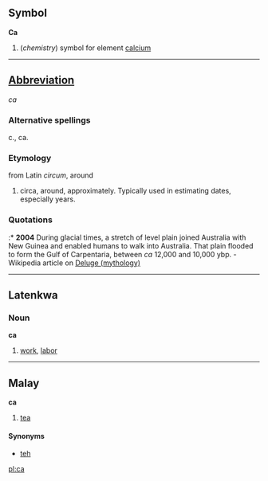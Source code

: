 ==Symbol==
'''Ca'''

# (''chemistry'') symbol for element [[calcium]]

----

==[[Wiktionary:List of acronyms and abbreviations|Abbreviation]]==
''ca''

===Alternative spellings===
c., ca.

===Etymology===
from Latin ''circum'', around
# circa, around, approximately. Typically used in estimating dates, especially years.

===Quotations===
:* '''2004''' During glacial times, a stretch of level plain joined Australia with New Guinea and enabled humans to walk into Australia. That plain flooded to form the Gulf of Carpentaria, between ''ca'' 12,000 and 10,000 ybp. - Wikipedia article on [[wikipedia:Deluge_(mythology)|Deluge (mythology)]]

----

==Latenkwa==
===Noun===
'''ca'''

#[[work]], [[labor]]

----

==Malay==
'''ca'''

# [[tea]]

====Synonyms====
*[[teh]]


[[pl:ca]]